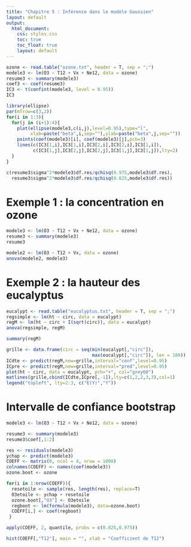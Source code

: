 ```yaml
---
title: "Chapitre 5 : Inférence dans le modèle Gaussien"
layout: default
output: 
  html_document:
    css: styles.css
    toc: true
    toc_float: true
    layout: default
---
```




```r
ozone <- read.table("ozone.txt", header = T, sep = ";")
modele3 <- lm(O3 ~ T12 + Vx + Ne12, data = ozone)
resume3 <- summary(modele3)
coef3 <- coef(resume3)
IC3 <- t(confint(modele3, level = 0.95))
IC3
```

```r
library(ellipse)
par(mfrow=c(3,2))
for(i in 1:3){
  for(j in (i+1):4){
    plot(ellipse(modele3,c(i,j),level=0.95),type="l",
         xlab=paste("beta",i,sep=""),ylab=paste("beta",j,sep=""))
    points(coef(modele3)[i], coef(modele3)[j],pch=3)
    lines(c(IC3[1,i],IC3[1,i],IC3[2,i],IC3[2,i],IC3[1,i]),
          c(IC3[1,j],IC3[2,j],IC3[2,j],IC3[1,j],IC3[1,j]),lty=2)
  }
}
```

```r
c(resume3$sigma^2*modele3$df.res/qchisq(0.975,modele3$df.res),
  resume3$sigma^2*modele3$df.res/qchisq(0.025,modele3$df.res))
```


# Exemple 1 : la concentration en ozone

```r
modele3 <- lm(O3 ~ T12 + Vx + Ne12, data = ozone)
resume3 <- summary(modele3)
resume3
```

```r
modele2 <- lm(O3 ~ T12 + Vx, data = ozone)
anova(modele2, modele3)
```


# Exemple 2 : la hauteur des eucalyptus

```r
eucalypt <- read.table("eucalyptus.txt", header = T, sep = ";")
regsimple <- lm(ht ~ circ, data = eucalypt)
regM <- lm(ht ~ circ + I(sqrt(circ)), data = eucalypt)
anova(regsimple, regM)
```

```r
summary(regM)
```

```r
grille <- data.frame(circ = seq(min(eucalypt[,"circ"]),
                                max(eucalypt[,"circ"]), len = 100))
ICdte <- predict(regM,new=grille,interval="conf",level=0.95)
ICpre <- predict(regM,new=grille,interval="pred",level=0.95)
plot(ht ~ circ, data = eucalypt, pch="+", col="grey60")
matlines(grille,cbind(ICdte,ICpre[,-1]),lty=c(1,2,2,3,3),col=1)
legend("topleft", lty=2:3, c("E(Y)","Y"))
```


# Intervalle de confiance bootstrap

```r
modele3 <- lm(O3 ~ T12 + Vx + Ne12, data = ozone)
```

```r
resume3 <- summary(modele3)
resume3$coef[,1:2]
```

```r
res <- residuals(modele3)
ychap <- predict(modele3)
COEFF <- matrix(0, ncol = 4, nrow = 1000)
colnames(COEFF) <- names(coef(modele3))
ozone.boot <- ozone
```

```r
for(i in 1:nrow(COEFF)){
  resetoile <- sample(res, length(res), replace=T)
  O3etoile <- ychap + resetoile
  ozone.boot[,"O3"] <- O3etoile
  regboot <- lm(formula(modele3), data=ozone.boot)
  COEFF[i,] <- coef(regboot)
 }
```

```r
apply(COEFF, 2, quantile, probs = c(0.025,0.975))
```

```r
hist(COEFF[,"T12"], main = "", xlab = "Coefficient de T12")
```



